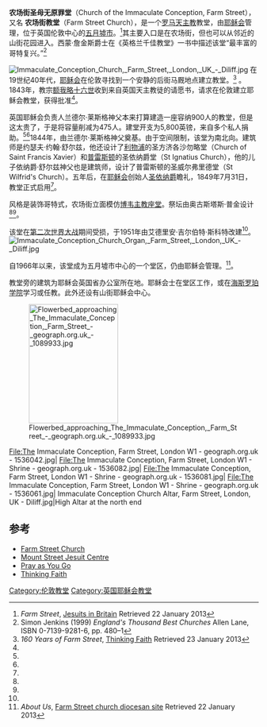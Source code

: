 {{Infobox church
|name                   =农场街教堂
|fullname               = Church of the Immaculate Conception, Farm Street
|image                  = The Immaculate Conception, Farm Street, London W1 - geograph.org.uk - 1536039.jpg
|imagesize              = 173x240
|latd                   = 51.5095
|longd                  = -0.1491
|coordinates            = {{coord|51.5095|-0.1491|region:GB_type:landmark|display=title}}
|location               = [[伦敦|伦敦]][[五月墟市|五月墟市]]
|country                = [[英国|英国]]
|denomination           = [[罗马天主教|罗马天主教]]
|website                = [https://web.archive.org/web/20130222022125/http://www.farmstreet.org.uk/home.htm FarmStreet.org.uk]
|founded date           = {{start date|1849}}
|founder                = [[耶稣会|耶稣会]]兰德尔·莱斯格神父
|dedication             =圣母无原罪
|consecrated date       = 1849年7月31日
|heritage designation   =二级
|designated date        = 1958年2月24日<ref>[http://www.britishlistedbuildings.co.uk/en-209714-church-of-the-immaculate-conception-grea British Listed Buildings] Retrieved 22 January 2013</ref>
|architect              = 约瑟夫·约翰·舒尔兹
|style                  =哥特复兴
|groundbreaking         = 1844年
|completed date         = 1849年
|deanery                =马里波恩<ref>''Parishes'', [http://beta.rcdow.org.uk/diocese/directory/parishes/?search=parishes&letter=F Archdiocese of Westminster] {{Wayback|url=http://beta.rcdow.org.uk/diocese/directory/parishes/?search=parishes&letter=F |date=20121219093746 }} Retrieved 22 January 2013</ref>
|archdiocese            =威斯敏斯特
|province               =威斯敏斯特
}}
'''农场街圣母无原罪堂'''（Church of the Immaculate Conception, Farm Street），又名 '''农场街教堂'''（Farm Street Church），是一个[[罗马天主教|罗马天主教]]教堂，由[[耶稣会|耶稣会]]管理，位于英国伦敦中心的[[五月墟市|五月墟市]]。<ref>''Farm Street'', [http://www.jesuit.org.uk/parishes/farmstreet.htm Jesuits in Britain] {{Wayback|url=http://www.jesuit.org.uk/parishes/farmstreet.htm |date=20101107014317 }} Retrieved 22 January 2013</ref>其主要入口是在农场街，但也可以从邻近的山街花园进入。西蒙·詹金斯爵士在《英格兰千佳教堂》一书中描述该堂“最丰富的哥特复兴。”<ref name=thousand>Simon Jenkins (1999) ''England's Thousand Best Churches'' Allen Lane, ISBN 0-7139-9281-6, pp. 480–1</ref></blockquote>

[[File:Immaculate_Conception_Church,_Farm_Street,_London,_UK_-_Diliff.jpg|thumbnail]]
在19世纪40年代，[[耶稣会|耶稣会]]在伦敦寻找到一个安静的后街马厩地点建立教堂。<ref name=years>''160 Years of Farm Street'', [http://www.thinkingfaith.org/articles/20090729_1.htm Thinking Faith] {{Wayback|url=http://www.thinkingfaith.org/articles/20090729_1.htm |date=20171027004343 }} Retrieved 23 January 2013</ref> 。1843年，教宗[[额我略十六世|额我略十六世]]收到来自英国天主教徒的请愿书，请求在伦敦建立耶稣会教堂，获得批准<ref name=years/>。

英国耶稣会负责人兰德尔·莱斯格神父本来打算建造一座容纳900人的教堂，但是这太贵了，于是将容量削减为475人。建堂开支为5,800英镑，来自多个私人捐助。<ref name=years/><ref name=history/>1844年，由兰德尔·莱斯格神父奠基。由于空间限制，该堂为南北向。建筑师是约瑟夫·约翰·舒尔兹，他还设计了[[利物浦|利物浦]]的圣方济各沙勿略堂（Church of Saint Francis Xavier）和[[普雷斯顿|普雷斯顿]]的圣依纳爵堂（St Ignatius Church），他的儿子依纳爵·舒尔兹神父也是建筑师，设计了普雷斯顿的圣威尔弗里德堂（St Wilfrid's Church）。五年后，在[[耶稣会|耶稣会]]创始人[[圣依纳爵|圣依纳爵]]瞻礼，1849年7月31日，教堂正式启用<ref name=years/>。

风格是装饰哥特式，农场街立面模仿[[博韦主教座堂|博韦主教座堂]]。祭坛由奥古斯塔斯·普金设计<ref name=thousand/><ref name=years/>。

该堂在[[第二次世界大战|第二次世界大战]]期间受损，于1951年由艾德里安·吉尔伯特·斯科特改建<ref name=years/>。
[[File:Immaculate_Conception_Church_Organ,_Farm_Street,_London,_UK_-_Diliff.jpg|thumbnail]]

自1966年以来，该堂成为五月墟市中心的一个堂区，仍由耶稣会管理。<ref>''About Us'', [http://www.rcdow.org.uk/farmstreet/aboutus/default.asp Farm Street church diocesan site] {{Wayback|url=http://www.rcdow.org.uk/farmstreet/aboutus/default.asp |date=20111208081903 }} Retrieved 22 January 2013</ref>。

教堂旁的建筑为耶稣会英国省办公室所在地。耶稣会士在堂区工作，或在[[海斯罗珀学院|海斯罗珀学院]]学习或任教。此外还设有山街耶稣会中心。

[[File:Flowerbed_approaching_The_Immaculate_Conception,_Farm_Street_-_geograph.org.uk_-_1089933.jpg|180x240px]]
<gallery>
File:The Immaculate Conception, Farm Street, London W1 - geograph.org.uk - 1536042.jpg|
File:The Immaculate Conception, Farm Street, London W1 - Shrine - geograph.org.uk - 1536082.jpg|
File:The Immaculate Conception, Farm Street, London W1 - Shrine - geograph.org.uk - 1536081.jpg|
File:The Immaculate Conception, Farm Street, London W1 - Shrine - geograph.org.uk - 1536061.jpg|
Immaculate Conception Church Altar, Farm Street, London, UK - Diliff.jpg|High Altar at the north end
</gallery>

==参考==
<references/>
* [https://web.archive.org/web/20171006213421/http://farmstreet.org.uk/default.php Farm Street Church]
* [https://web.archive.org/web/20121129132819/http://www.msjc.org.uk/newsite/ Mount Street Jesuit Centre]
* [http://www.pray-as-you-go.org/ Pray as You Go] {{Wayback|url=http://www.pray-as-you-go.org/ |date=20201203135020 }}
* [http://www.thinkingfaith.org/ Thinking Faith] {{Wayback|url=http://www.thinkingfaith.org/ |date=20201209131036 }}

{{伦敦教堂}}
[[Category:伦敦教堂|Category:伦敦教堂]]
[[Category:英国耶稣会教堂|Category:英国耶稣会教堂]]